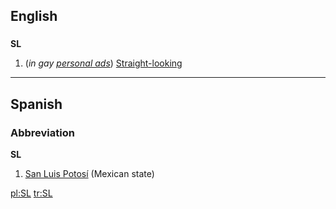 ==English==
==={{initialism}}===
'''SL'''

#(''in gay [[personal ad]]s'') [[Straight]][[-looking]]

----

==Spanish==
===Abbreviation===
'''SL'''

#[[San Luis Potosí]] (Mexican state)

[[pl:SL]]
[[tr:SL]]